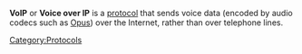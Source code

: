 {{Wikipedia|VoIP}}
'''VoIP''' or '''Voice over IP''' is a [[protocol]] that sends voice data (encoded by audio codecs such as [[Opus]]) over the Internet, rather than over telephone lines.

[[Category:Protocols]]